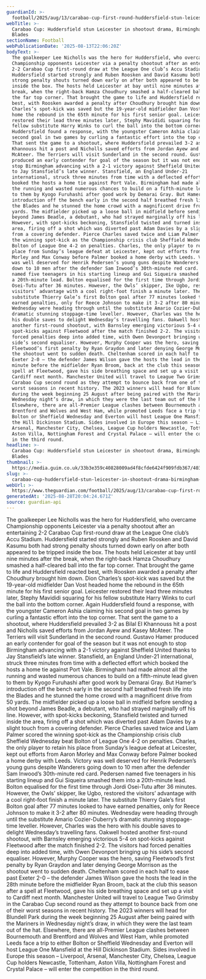 ```yaml
---
guardianId: >-
  football/2025/aug/13/carabao-cup-first-round-huddersfield-stun-leicester-shootout-drama-birmingham-beat-sheffield-united
webTitle: >-
  Carabao Cup: Huddersfield stun Leicester in shootout drama, Birmingham beat
  Blades
sectionName: Football
webPublicationDate: '2025-08-13T22:06:20Z'
bodyText: >-
  The goalkeeper Lee Nicholls was the hero for Huddersfield, who overcame
  Championship opponents Leicester via a penalty shootout after an entertaining
  2-2 Carabao Cup first-round draw at the League One club’s Accu Stadium.
  Huddersfield started strongly and Ruben Roosken and David Kasumu both had
  strong penalty shouts turned down early on after both appeared to be tripped
  inside the box. The hosts held Leicester at bay until nine minutes after the
  break, when the right-back Hamza Choudhury smashed a half-cleared ball into
  the far top corner. That brought the game to life and Huddersfield reacted
  best, with Roosken awarded a penalty after Choudhury brought him down. Dion
  Charles’s spot-kick was saved but the 19-year-old midfielder Dan Vost headed
  home the rebound in the 65th minute for his first senior goal. Leicester
  restored their lead three minutes later, Stephy Mavididi squaring for his
  fellow substitute Harry Winks to curl the ball into the bottom corner. Again
  Huddersfield found a response, with the youngster Cameron Ashia claiming his
  second goal in two games by curling a fantastic effort into the top corner.
  That sent the game to a shootout, where Huddersfield prevailed 3-2 as Bilal El
  Khannouss hit a post and Nicholls saved efforts from Jordan Ayew and Kasey
  McAteer. The Terriers will visit Sunderland in the second round. Gustavo Hamer
  produced an early contender for goal of the season but it was not enough to
  stop Birmingham advancing with a 2-1 victory against Sheffield United thanks
  to Jay Stansfield’s late winner. Stansfield, an England Under-21
  international, struck three minutes from time with a deflected effort which
  booked the hosts a home tie against Port Vale. Birmingham had made almost all
  the running and wasted numerous chances to build on a fifth-minute lead given
  to them by Kyogo Furuhashi after good work by Demarai Gray. But Hamer’s
  introduction off the bench early in the second half breathed fresh life into
  the Blades and he stunned the home crowd with a magnificent drive from 50
  yards. The midfielder picked up a loose ball in midfield before sending a shot
  beyond James Beadle, a debutant, who had strayed marginally off his line.
  However, with spot-kicks beckoning, Stansfield twisted and turned inside the
  area, firing off a shot which was diverted past Adam Davies by a slight touch
  from a covering defender. Pierce Charles saved twice and Liam Palmer scored
  the winning spot-kick as the Championship crisis club Sheffield Wednesday beat
  Bolton of League One 4-2 on penalties. Charles, the only player to retain his
  place from Sunday’s league defeat at Leicester, kept out efforts from Aaron
  Morley and Max Conway before Palmer booked a home derby with Leeds. Victory
  was well deserved for Henrik Pedersen’s young guns despite Wanderers going
  down to 10 men after the defender Sam Inwood’s 30th-minute red card. Pedersen
  named five teenagers in his starting lineup and Gui Siqueira smashed them into
  a 20th-minute lead. Bolton equalised for the first time through Jordi
  Osei-Tutu after 36 minutes. However, the Owls’ skipper, Ike Ugbo, restored the
  visitors’ advantage with a cool right-foot finish a minute later. The
  substitute Thierry Gale’s first Bolton goal after 77 minutes looked to have
  earned penalties, only for Reece Johnson to make it 3-2 after 80 minutes.
  Wednesday were heading through until the substitute Amario Cozier-Duberry’s
  dramatic stunning stoppage-time leveller. However, Charles was the hero with
  his double saves to delight Wednesday’s travelling fans. Oakwell hosted
  another first-round shootout, with Barnsley emerging victorious 5-4 on
  spot-kicks against Fleetwood after the match finished 2-2. The visitors had
  forced penalties deep into added time, with Owen Devonport bringing up his
  side’s second equaliser. However, Murphy Cooper was the hero, saving
  Fleetwood’s first penalty by Ryan Graydon and later denying George Morrison as
  the shootout went to sudden death. Cheltenham scored in each half to ease past
  Exeter 2-0 – the defender James Wilson gave the hosts the lead in the 28th
  minute before the midfielder Ryan Broom, back at the club this season after a
  spell at Fleetwood, gave his side breathing space and set up a visit to
  Cardiff next month. Manchester United will travel to League Two Grimsby in the
  Carabao Cup second round as they attempt to bounce back from one of their
  worst seasons in recent history. The 2023 winners will head for Blundell Park
  during the week beginning 25 August after being paired with the Mariners in
  Wednesday night’s draw, in which they were the last team out of the hat.
  Elsewhere, there are all-Premier League clashes between Bournemouth and
  Brentford and Wolves and West Ham, while promoted Leeds face a trip to either
  Bolton or Sheffield Wednesday and Everton will host League One Mansfield at
  the Hill Dickinson Stadium. Sides involved in Europe this season – Liverpool,
  Arsenal, Manchester City, Chelsea, League Cup holders Newcastle, Tottenham,
  Aston Villa, Nottingham Forest and Crystal Palace – will enter the competition
  in the third round.
headline: >-
  Carabao Cup: Huddersfield stun Leicester in shootout drama, Birmingham beat
  Blades
thumbnail: >-
  https://media.guim.co.uk/33b3e359c40828009ad4f8cfde6424f909fdb367/403_0_3680_2946/500.jpg
slug: >-
  carabao-cup-huddersfield-stun-leicester-in-shootout-drama-birmingham-beat-blades
webUrl: >-
  https://www.theguardian.com/football/2025/aug/13/carabao-cup-first-round-huddersfield-stun-leicester-shootout-drama-birmingham-beat-sheffield-united
generatedAt: '2025-08-28T20:04:24.671Z'
source: guardian-api
---
```

The goalkeeper Lee Nicholls was the hero for Huddersfield, who overcame Championship opponents Leicester via a penalty shootout after an entertaining 2-2 Carabao Cup first-round draw at the League One club’s Accu Stadium. Huddersfield started strongly and Ruben Roosken and David Kasumu both had strong penalty shouts turned down early on after both appeared to be tripped inside the box. The hosts held Leicester at bay until nine minutes after the break, when the right-back Hamza Choudhury smashed a half-cleared ball into the far top corner. That brought the game to life and Huddersfield reacted best, with Roosken awarded a penalty after Choudhury brought him down. Dion Charles’s spot-kick was saved but the 19-year-old midfielder Dan Vost headed home the rebound in the 65th minute for his first senior goal. Leicester restored their lead three minutes later, Stephy Mavididi squaring for his fellow substitute Harry Winks to curl the ball into the bottom corner. Again Huddersfield found a response, with the youngster Cameron Ashia claiming his second goal in two games by curling a fantastic effort into the top corner. That sent the game to a shootout, where Huddersfield prevailed 3-2 as Bilal El Khannouss hit a post and Nicholls saved efforts from Jordan Ayew and Kasey McAteer. The Terriers will visit Sunderland in the second round. Gustavo Hamer produced an early contender for goal of the season but it was not enough to stop Birmingham advancing with a 2-1 victory against Sheffield United thanks to Jay Stansfield’s late winner. Stansfield, an England Under-21 international, struck three minutes from time with a deflected effort which booked the hosts a home tie against Port Vale. Birmingham had made almost all the running and wasted numerous chances to build on a fifth-minute lead given to them by Kyogo Furuhashi after good work by Demarai Gray. But Hamer’s introduction off the bench early in the second half breathed fresh life into the Blades and he stunned the home crowd with a magnificent drive from 50 yards. The midfielder picked up a loose ball in midfield before sending a shot beyond James Beadle, a debutant, who had strayed marginally off his line. However, with spot-kicks beckoning, Stansfield twisted and turned inside the area, firing off a shot which was diverted past Adam Davies by a slight touch from a covering defender. Pierce Charles saved twice and Liam Palmer scored the winning spot-kick as the Championship crisis club Sheffield Wednesday beat Bolton of League One 4-2 on penalties. Charles, the only player to retain his place from Sunday’s league defeat at Leicester, kept out efforts from Aaron Morley and Max Conway before Palmer booked a home derby with Leeds. Victory was well deserved for Henrik Pedersen’s young guns despite Wanderers going down to 10 men after the defender Sam Inwood’s 30th-minute red card. Pedersen named five teenagers in his starting lineup and Gui Siqueira smashed them into a 20th-minute lead. Bolton equalised for the first time through Jordi Osei-Tutu after 36 minutes. However, the Owls’ skipper, Ike Ugbo, restored the visitors’ advantage with a cool right-foot finish a minute later. The substitute Thierry Gale’s first Bolton goal after 77 minutes looked to have earned penalties, only for Reece Johnson to make it 3-2 after 80 minutes. Wednesday were heading through until the substitute Amario Cozier-Duberry’s dramatic stunning stoppage-time leveller. However, Charles was the hero with his double saves to delight Wednesday’s travelling fans. Oakwell hosted another first-round shootout, with Barnsley emerging victorious 5-4 on spot-kicks against Fleetwood after the match finished 2-2. The visitors had forced penalties deep into added time, with Owen Devonport bringing up his side’s second equaliser. However, Murphy Cooper was the hero, saving Fleetwood’s first penalty by Ryan Graydon and later denying George Morrison as the shootout went to sudden death. Cheltenham scored in each half to ease past Exeter 2-0 – the defender James Wilson gave the hosts the lead in the 28th minute before the midfielder Ryan Broom, back at the club this season after a spell at Fleetwood, gave his side breathing space and set up a visit to Cardiff next month. Manchester United will travel to League Two Grimsby in the Carabao Cup second round as they attempt to bounce back from one of their worst seasons in recent history. The 2023 winners will head for Blundell Park during the week beginning 25 August after being paired with the Mariners in Wednesday night’s draw, in which they were the last team out of the hat. Elsewhere, there are all-Premier League clashes between Bournemouth and Brentford and Wolves and West Ham, while promoted Leeds face a trip to either Bolton or Sheffield Wednesday and Everton will host League One Mansfield at the Hill Dickinson Stadium. Sides involved in Europe this season – Liverpool, Arsenal, Manchester City, Chelsea, League Cup holders Newcastle, Tottenham, Aston Villa, Nottingham Forest and Crystal Palace – will enter the competition in the third round.
